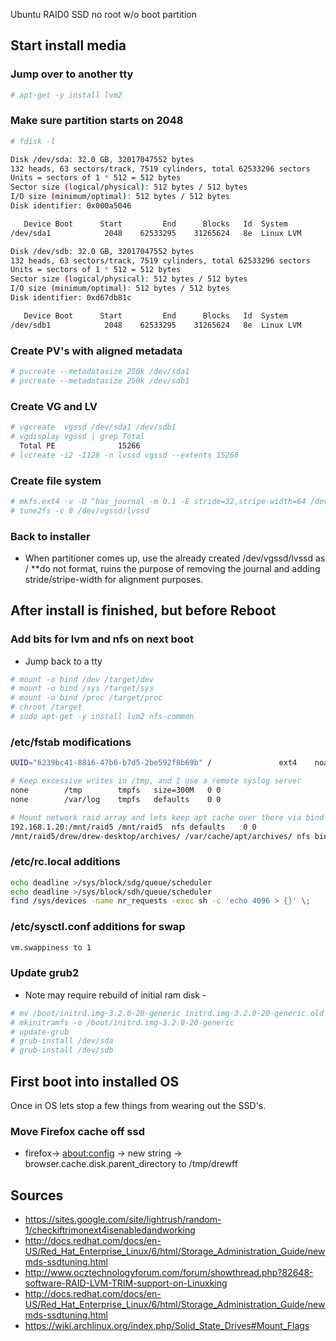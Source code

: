 Ubuntu RAID0 SSD no root w/o boot partition

== Start install media ==
=== Jump over to another tty ===
<syntaxhighlight lang=bash>
# apt-get -y install lvm2
</syntaxhighlight>

=== Make sure partition starts on 2048 ===
<syntaxhighlight lang=bash># fdisk -l

Disk /dev/sda: 32.0 GB, 32017047552 bytes
132 heads, 63 sectors/track, 7519 cylinders, total 62533296 sectors
Units = sectors of 1 * 512 = 512 bytes
Sector size (logical/physical): 512 bytes / 512 bytes
I/O size (minimum/optimal): 512 bytes / 512 bytes
Disk identifier: 0x000a5046

   Device Boot      Start         End      Blocks   Id  System
/dev/sda1            2048    62533295    31265624   8e  Linux LVM

Disk /dev/sdb: 32.0 GB, 32017047552 bytes
132 heads, 63 sectors/track, 7519 cylinders, total 62533296 sectors
Units = sectors of 1 * 512 = 512 bytes
Sector size (logical/physical): 512 bytes / 512 bytes
I/O size (minimum/optimal): 512 bytes / 512 bytes
Disk identifier: 0xd67db81c

   Device Boot      Start         End      Blocks   Id  System
/dev/sdb1            2048    62533295    31265624   8e  Linux LVM
</syntaxhighlight>

=== Create PV's with aligned metadata ===
<syntaxhighlight lang=bash>
# pvcreate --metadatasize 250k /dev/sda1
# pvcreate --metadatasize 250k /dev/sdb1
</syntaxhighlight>

=== Create VG and LV ===
<syntaxhighlight lang=bash>
# vgcreate  vgssd /dev/sda1 /dev/sdb1
# vgdisplay vgssd | grep Total
  Total PE              15266
# lvcreate -i2 -I128 -n lvssd vgssd --extents 15266
</syntaxhighlight>

=== Create file system ===
<syntaxhighlight lang=bash>
# mkfs.ext4 -v -O ^has_journal -m 0.1 -E stride=32,stripe-width=64 /dev/vgssd/lvssd
# tune2fs -c 0 /dev/vgssd/lvssd
</syntaxhighlight>

=== Back to installer ===
* When partitioner comes up, use the already created /dev/vgssd/lvssd as / **do not format, ruins the purpose of removing the journal and adding stride/stripe-width for alignment purposes.

== After install is finished, but before Reboot ==
=== Add bits for lvm and nfs on next boot ===
* Jump back to a tty
<syntaxhighlight lang=bash>
# mount -o bind /dev /target/dev
# mount -o bind /sys /target/sys
# mount -o bind /proc /target/proc
# chroot /target
# sudo apt-get -y install lvm2 nfs-common
</syntaxhighlight>

=== /etc/fstab modifications ===
<syntaxhighlight lang=bash>
UUID="6239bc41-8816-47b6-b7d5-2be592f8b69b" /               ext4    noatime,discard,errors=remount-ro 0 1

# Keep excessive writes in /tmp, and I use a remote syslog server
none		/tmp		tmpfs	size=300M	0 0
none		/var/log	tmpfs	defaults	0 0

# Mount network raid array and lets keep apt cache over there via bind mount
192.168.1.20:/mnt/raid5 /mnt/raid5	nfs	defaults	0 0
/mnt/raid5/drew/drew-desktop/archives/ /var/cache/apt/archives/	nfs	bind 0 0
</syntaxhighlight>

=== /etc/rc.local additions ===
<syntaxhighlight lang=bash>
echo deadline >/sys/block/sdg/queue/scheduler
echo deadline >/sys/block/sdh/queue/scheduler
find /sys/devices -name nr_requests -exec sh -c 'echo 4096 > {}' \;
</syntaxhighlight>

=== /etc/sysctl.conf additions for swap===
<syntaxhighlight lang=bash>
vm.swappiness to 1
</syntaxhighlight>

=== Update grub2 ===
* Note may require rebuild of initial ram disk -
<syntaxhighlight lang=bash>
# mv /boot/initrd.img-3.2.0-20-generic initrd.img-3.2.0-20-generic.old
# mkinitramfs -o /boot/initrd.img-3.2.0-20-generic
# update-grub
# grub-install /dev/sda
# grub-install /dev/sdb
</syntaxhighlight>

== First boot into installed OS ==
Once in OS lets stop a few things from wearing out the SSD's.

=== Move Firefox cache off ssd ===
* firefox-> about:config -> new string -> browser.cache.disk.parent_directory to /tmp/drewff

== Sources ==
*https://sites.google.com/site/lightrush/random-1/checkiftrimonext4isenabledandworking
*http://docs.redhat.com/docs/en-US/Red_Hat_Enterprise_Linux/6/html/Storage_Administration_Guide/newmds-ssdtuning.html
*http://www.ocztechnologyforum.com/forum/showthread.php?82648-software-RAID-LVM-TRIM-support-on-Linuxking
*http://docs.redhat.com/docs/en-US/Red_Hat_Enterprise_Linux/6/html/Storage_Administration_Guide/newmds-ssdtuning.html
*https://wiki.archlinux.org/index.php/Solid_State_Drives#Mount_Flags